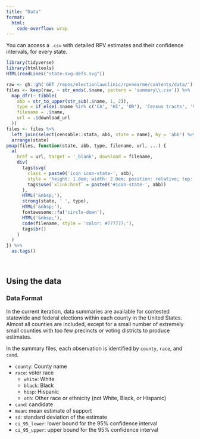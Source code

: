 ```yaml
---
title: "Data"
format:
  html:
    code-overflow: wrap
---
```


You can access a `.csv` with detailed RPV estimates and their confidence intervals, for every state.

```r
library(tidyverse)
library(htmltools)
HTML(readLines("state-svg-defs.svg"))

```

```r
raw <- gh::gh('GET /repos/electionlawclinic/rpvnearme/contents/data/')
files <- keep(raw, ~ str_ends(.$name, pattern = 'summary\\.csv')) %>%
  map_dfr(~ tibble(
    abb = str_to_upper(str_sub(.$name, 1, 2)),
    type = if_else(.$name %in% c('CA', 'HI', 'OR'), 'Census tracts', 'VTDs'),
    filename = .$name,
    url = .$download_url
  ))
files <- files %>%
  left_join(select(censable::stata, abb, state = name), by = 'abb') %>%
  arrange(state)
pmap(files, function(state, abb, type, filename, url, ...) {
  a(
    href = url, target = '_blank', download = filename,
    div(
      tags$svg(
        class = paste0('icon icon-state-', abb),
        style = 'height: 1.8em; width: 2.0em; position: relative; top: 0em;',
        tags$use(`xlink:href` = paste0('#icon-state-', abb))
      ),
      HTML('&nbsp;'),
      strong(state, ' ', type),
      HTML('&nbsp;'),
      fontawesome::fa('circle-down'),
      HTML('&nbsp;'),
      code(filename, style = 'color: #777777;'),
      tags$br()
    )
  )
}) %>%
  as.tags()

```

<br>

## Using the data

### Data Format

In the current iteration, data summaries are available for contested statewide and federal elections within each county in the United States. Almost all counties are included, except for a small number of extremely small counties with too few precincts or voting districts to produce estimates.

In the summary files, each observation is identified by `county`, `race`, and `cand`.

-   `county`: County name
-   `race`: voter race
    -   `white`: White
    -   `black`: Black
    -   `hisp`: Hispanic
    -   `oth`: Other race or ethnicity (not White, Black, or Hispanic)
-   `cand`: candidate
-   `mean`: mean estimate of support
-   `sd`: standard deviation of the estimate
-   `ci_95_lower`: lower bound for the 95% confidence interval
-   `ci_95_upper`: upper bound for the 95% confidence interval
